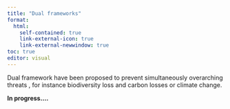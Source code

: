 ```yaml
---
title: "Dual frameworks"
format:
  html:
    self-contained: true
    link-external-icon: true
    link-external-newwindow: true
toc: true
editor: visual
---
```


Dual framework have been proposed to prevent simultaneously overarching threats , for instance biodiversity loss and carbon losses or climate change.

**In progress....**

